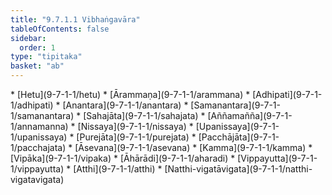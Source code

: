 ```yaml
---
title: "9.7.1.1 Vibhaṅgavāra"
tableOfContents: false
sidebar:
  order: 1
type: "tipitaka"
basket: "ab"
---
```



<DynamicBreadcrumb />



<TableOfContents>
* [Hetu](9-7-1-1/hetu)
* [Ārammaṇa](9-7-1-1/arammana)
* [Adhipati](9-7-1-1/adhipati)
* [Anantara](9-7-1-1/anantara)
* [Samanantara](9-7-1-1/samanantara)
* [Sahajāta](9-7-1-1/sahajata)
* [Aññamañña](9-7-1-1/annamanna)
* [Nissaya](9-7-1-1/nissaya)
* [Upanissaya](9-7-1-1/upanissaya)
* [Purejāta](9-7-1-1/purejata)
* [Pacchājāta](9-7-1-1/pacchajata)
* [Āsevana](9-7-1-1/asevana)
* [Kamma](9-7-1-1/kamma)
* [Vipāka](9-7-1-1/vipaka)
* [Āhārādi](9-7-1-1/aharadi)
* [Vippayutta](9-7-1-1/vippayutta)
* [Atthi](9-7-1-1/atthi)
* [Natthi-vigatāvigata](9-7-1-1/natthi-vigatavigata)
</TableOfContents>